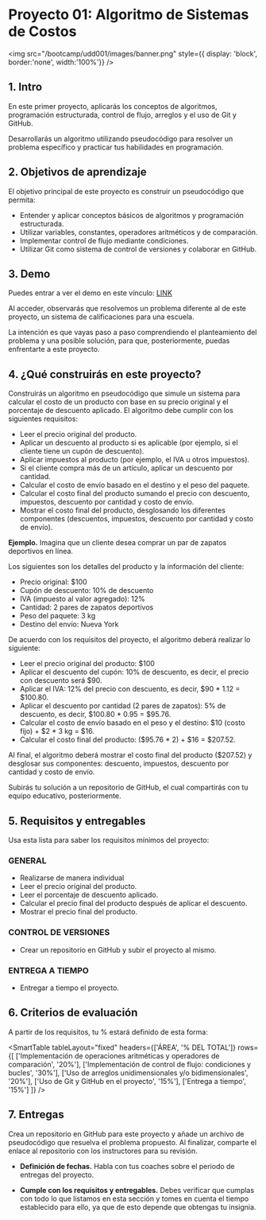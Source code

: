 # Proyecto 01: Algoritmo de Sistemas de Costos

<img
	src="/bootcamp/udd001/images/banner.png"
	style={{ display: 'block', border:'none', width:'100%'}}
/>
<br/>

## 1. Intro

En este primer proyecto, aplicarás los conceptos de algoritmos, programación estructurada, control de flujo, arreglos y el uso de Git y GitHub.

Desarrollarás un algoritmo utilizando pseudocódigo para resolver un problema específico y practicar tus habilidades en programación.

## 2. Objetivos de aprendizaje

El objetivo principal de este proyecto es construir un pseudocódigo que permita:

- Entender y aplicar conceptos básicos de algoritmos y programación estructurada.
- Utilizar variables, constantes, operadores aritméticos y de comparación.
- Implementar control de flujo mediante condiciones.
- Utilizar Git como sistema de control de versiones y colaborar en GitHub.

## 3. Demo

Puedes entrar a ver el demo en este vínculo: [LINK](demo01)

Al acceder, observarás que resolvemos un problema diferente al de este proyecto, un sistema de calificaciones para una escuela. 

La intención es que vayas paso a paso comprendiendo el planteamiento del problema y una posible solución, para que, posteriormente, puedas enfrentarte a este proyecto.

## 4. ¿Qué construirás en este proyecto?

Construirás un algoritmo en pseudocódigo que simule un sistema para calcular el costo de un producto con base en su precio original y el porcentaje de descuento aplicado. El algoritmo debe cumplir con los siguientes requisitos:

- Leer el precio original del producto.
- Aplicar un descuento al producto si es aplicable (por ejemplo, si el cliente tiene un cupón de descuento).
- Aplicar impuestos al producto (por ejemplo, el IVA u otros impuestos).
- Si el cliente compra más de un artículo, aplicar un descuento por cantidad.
- Calcular el costo de envío basado en el destino y el peso del paquete.
- Calcular el costo final del producto sumando el precio con descuento, impuestos, descuento por cantidad y costo de envío.
- Mostrar el costo final del producto, desglosando los diferentes componentes (descuentos, impuestos, descuento por cantidad y costo de envío).


**Ejemplo.** Imagina que un cliente desea comprar un par de zapatos deportivos en línea. 

Los siguientes son los detalles del producto y la información del cliente:

- Precio original: \$100
- Cupón de descuento: 10\% de descuento
- IVA (impuesto al valor agregado): 12\%
- Cantidad: 2 pares de zapatos deportivos
- Peso del paquete: 3 kg
- Destino del envío: Nueva York

De acuerdo con los requisitos del proyecto, el algoritmo deberá realizar lo siguiente:

- Leer el precio original del producto: \$100
- Aplicar el descuento del cupón: 10\% de descuento, es decir, el precio con descuento será \$90.
- Aplicar el IVA: 12\% del precio con descuento, es decir, \$90 * 1.12 = \$100.80.
- Aplicar el descuento por cantidad (2 pares de zapatos): 5\% de descuento, es decir, \$100.80 * 0.95 = \$95.76.
- Calcular el costo de envío basado en el peso y el destino: \$10 (costo fijo) + \$2 * 3 kg = \$16.
- Calcular el costo final del producto: (\$95.76 * 2) + \$16 = \$207.52.

Al final, el algoritmo deberá mostrar el costo final del producto (\$207.52) y desglosar sus componentes: descuento, impuestos, descuento por cantidad y costo de envío.

Subirás tu solución a un repositorio de GitHub, el cual compartirás con tu equipo educativo, posteriormente.

## 5. Requisitos y entregables    

Usa esta lista para saber los requisitos mínimos del proyecto:

### GENERAL
- Realizarse de manera individual
- Leer el precio original del producto.
- Leer el porcentaje de descuento aplicado.
- Calcular el precio final del producto después de aplicar el descuento.
- Mostrar el precio final del producto.

### CONTROL DE VERSIONES
- Crear un repositorio en GitHub y subir el proyecto al mismo.

### ENTREGA A TIEMPO
- Entregar a tiempo el proyecto.

## 6. Criterios de evaluación

A partir de los requisitos, tu % estará definido de esta forma:

<SmartTable
	tableLayout="fixed"
	headers={['ÁREA', '% DEL TOTAL']}
	rows={[
		['Implementación de operaciones aritméticas y operadores de comparación', '20%'],
		['Implementación de control de flujo: condiciones y bucles', '30%'],
		['Uso de arreglos unidimensionales y/o bidimensionales', '20%'],
		['Uso de Git y GitHub en el proyecto', '15%'],
		['Entrega a tiempo', '15%']
	]}
/>

## 7. Entregas

Crea un repositorio en GitHub para este proyecto y añade un archivo de pseudocódigo que resuelva el problema propuesto. Al finalizar, comparte el enlace al repositorio con los instructores para su revisión.

- **Definición de fechas.** Habla con tus coaches sobre el periodo de entregas del proyecto.

- **Cumple con los requisitos y entregables.** Debes verificar que cumplas con todo lo que listamos en esta sección y tomes en cuenta el tiempo establecido para ello, ya que de esto depende que obtengas tu insignia.